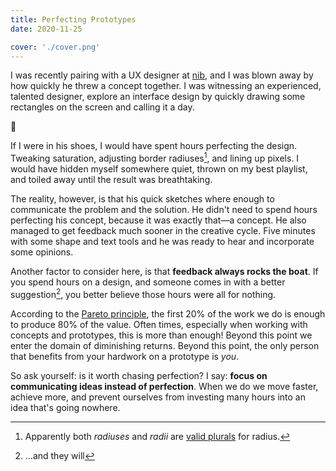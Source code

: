 ```yaml
---
title: Perfecting Prototypes
date: 2020-11-25

cover: './cover.png'
---
```


I was recently pairing with a UX designer at [nib][nib], and I was blown away by
how quickly he threw a concept together. I was witnessing an experienced,
talented designer, explore an interface design by quickly drawing some
rectangles on the screen and calling it a day.

🤯

If I were in his shoes, I would have spent hours perfecting the design. Tweaking
saturation, adjusting border radiuses[^1], and lining up pixels. I would have
hidden myself somewhere quiet, thrown on my best playlist, and toiled away until
the result was breathtaking.

[^1]: Apparently both _radiuses_ and _radii_ are [valid plurals][radii] for radius.

The reality, however, is that his quick sketches where enough to communicate the
problem and the solution. He didn't need to spend hours perfecting his concept,
because it was exactly that—a concept. He also managed to get feedback much
sooner in the creative cycle. Five minutes with some shape and text tools and he
was ready to hear and incorporate some opinions.

Another factor to consider here, is that **feedback always rocks the boat**. If
you spend hours on a design, and someone comes in with a better suggestion[^2],
you better believe those hours were all for nothing.

[^2]: ...and they will

According to the [Pareto principle][pareto], the first 20% of the work we do is
enough to produce 80% of the value. Often times, especially when working
with concepts and prototypes, this is more than enough! Beyond this point we
enter the domain of diminishing returns. Beyond this point, the only person that
benefits from your hardwork on a prototype is _you_.

So ask yourself: is it worth chasing perfection? I say: **focus on communicating
ideas instead of perfection**. When we do we move faster, achieve more, and
prevent ourselves from investing many hours into an idea that's going nowhere.

[nib]: https://www.nib.com.au/
[pareto]: https://en.m.wikipedia.org/wiki/Pareto_principle
[radii]: https://www.merriam-webster.com/dictionary/radius
